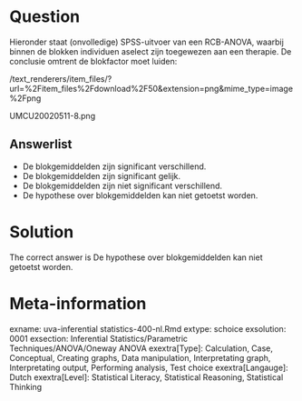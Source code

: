 Question
========

Hieronder staat (onvolledige) SPSS-uitvoer van een RCB-ANOVA, waarbij binnen de blokken individuen aselect zijn toegewezen aan een therapie. De conclusie omtrent de blokfactor moet luiden: 

 /text_renderers/item_files/?url=%2Fitem_files%2Fdownload%2F50&extension=png&mime_type=image%2Fpng 

 UMCU20020511-8.png 

Answerlist
----------
* De blokgemiddelden zijn significant verschillend.
* De blokgemiddelden zijn significant gelijk.
* De blokgemiddelden zijn niet significant verschillend.
* De hypothese over blokgemiddelden kan niet getoetst worden.

Solution
========

The correct answer is  De hypothese over blokgemiddelden kan niet getoetst worden. 

Meta-information
================
exname: uva-inferential statistics-400-nl.Rmd 
extype: schoice 
exsolution: 0001 
exsection: Inferential Statistics/Parametric Techniques/ANOVA/Oneway ANOVA
exextra[Type]: Calculation, Case, Conceptual, Creating graphs, Data manipulation, Interpretating graph, Interpretating output, Performing analysis, Test choice 
exextra[Langauge]: Dutch 
exextra[Level]: Statistical Literacy, Statistical Reasoning, Statistical Thinking 
